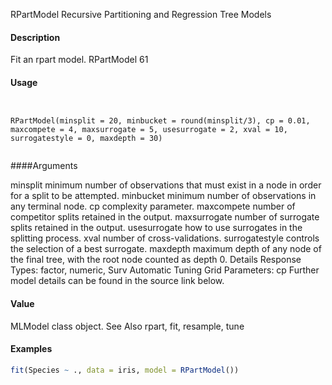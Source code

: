 
RPartModel Recursive Partitioning and Regression Tree Models

#### Description

Fit an rpart model.
RPartModel 61

#### Usage
<pre><code>

RPartModel(minsplit = 20, minbucket = round(minsplit/3), cp = 0.01,
maxcompete = 4, maxsurrogate = 5, usesurrogate = 2, xval = 10,
surrogatestyle = 0, maxdepth = 30)

</code></pre>
####Arguments

minsplit minimum number of observations that must exist in a node in order for a split to
be attempted.
minbucket minimum number of observations in any terminal node.
cp complexity parameter.
maxcompete number of competitor splits retained in the output.
maxsurrogate number of surrogate splits retained in the output.
usesurrogate how to use surrogates in the splitting process.
xval number of cross-validations.
surrogatestyle controls the selection of a best surrogate.
maxdepth maximum depth of any node of the final tree, with the root node counted as
depth 0.
Details
Response Types: factor, numeric, Surv
Automatic Tuning Grid Parameters: cp
Further model details can be found in the source link below.

#### Value

MLModel class object.
See Also
rpart, fit, resample, tune

#### Examples
```r

fit(Species ~ ., data = iris, model = RPartModel())
````
